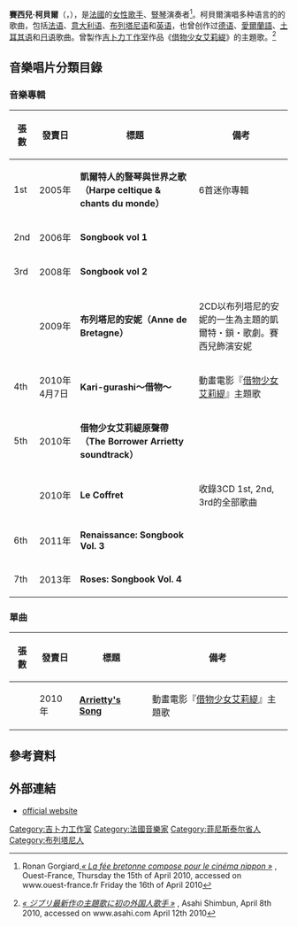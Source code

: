 {{noteTA
|G1=Ghibli
|G2=Show
|1=zh-cn:塞西尔; zh-tw:賽西兒
|2=zh-cn:科贝尔; zh-tw:柯貝爾
}}
{{藝人
| 姓名            = 賽西兒·柯貝爾
| 類型            = 女歌手
| 圖片            = Cécile Corbel - St-Yves 2010 à Tôkyô a.JPG
| 圖片尺寸        = 
| 圖片簡介        = 
| 原名            = Cécile Corbel 
| 綽號            = 
| 出生日期        = {{birth date and age|1980|3|28}}
| 出生地點        = {{FRA}}[[布列塔尼|布列塔尼]][[非尼斯泰尔省|非尼斯泰尔省]][[蓬克鲁瓦_(菲尼斯泰尔省)|蓬克鲁瓦]]
| 逝世日期        = 
| 逝世地點        = 
| 國籍            = {{FRA}}
| 演奏樂器        = [[歌手|歌手]]、[[豎琴|豎琴]]
| 音樂類型        = 
| 職業            = 
| 活耀年代        = 
| 出道作          = 
| 代表作          = 
| 唱片公司        = 
| 網站            = 
| imdb		= 
}}

'''賽西兒·柯貝爾'''（{{lang-fr|Cécile Corbel}}，{{bd|1980年|3月28日|catIdx=Corbel}}），是[[法國|法國]]的[[女性|女性]][[歌手|歌手]]、[[豎琴|豎琴]]演奏者<ref>{{fr}}Ronan Gorgiard,''[http://www.ouest-france.fr/actu/actuDet_-La-fee-bretonne-compose-pour-le-cinema-nippon-_3639-1333161_actu.Htm « La fée bretonne compose pour le cinéma nippon »] {{Wayback|url=http://www.ouest-france.fr/actu/actuDet_-La-fee-bretonne-compose-pour-le-cinema-nippon-_3639-1333161_actu.Htm |date=20110113192719 }}'', Ouest-France, Thursday the 15th of April 2010, accessed on www.ouest-france.fr Friday the 16th of April 2010</ref>。柯貝爾演唱多种语言的的歌曲，包括[[法语|法语]]、[[意大利语|意大利语]]、[[布列塔尼语|布列塔尼语]]和[[英语|英语]]，也曾创作过[[德语|德语]]、[[愛爾蘭語|愛爾蘭語]]、[[土耳其语|土耳其语]]和[[日语|日语]]歌曲。曾製作[[吉卜力工作室|吉卜力工作室]]作品《[[借物少女艾莉緹|借物少女艾莉緹]]》的主題歌。<ref>{{ja}}''[http://www.asahi.com/showbiz/nikkan/NIK201004080043.html « ジブリ最新作の主題歌に初の外国人歌手 »] {{Wayback|url=http://www.asahi.com/showbiz/nikkan/NIK201004080043.html |date=20120928182217 }}'', Asahi Shimbun, April 8th 2010, accessed on www.asahi.com April 12th 2010</ref>

== 音樂唱片分類目錄 ==
=== 音樂專輯 ===
{| class="wikitable" 
! 張數 !! 發賣日 !! 標題 !! 備考
|-
! 1st
| 2005年 || '''凱爾特人的豎琴與世界之歌（Harpe celtique & chants du monde）''' || 6首迷你專輯
|-
! 2nd
| 2006年 || '''Songbook vol 1''' || 
|-
! 3rd
| 2008年 || '''Songbook vol 2''' || 
|-
! 
| 2009年 || '''布列塔尼的安妮（Anne de Bretagne）''' || 2CD以布列塔尼的安妮的一生為主題的凱爾特・鎖・歌劇。賽西兒飾演安妮
|-
! 4th
| 2010年4月7日 || '''Kari-gurashi～借物～''' || 動畫電影『[[借物少女艾莉緹|借物少女艾莉緹]]』主題歌
|-
! 5th
| 2010年 || '''借物少女艾莉緹原聲帶（The Borrower Arrietty soundtrack）''' || 
|-
! 
| 2010年 || '''Le Coffret''' || 收錄3CD 1st, 2nd, 3rd的全部歌曲
|-
! 6th
| 2011年 || '''Renaissance: Songbook Vol. 3''' || 
|-
! 7th
| 2013年 || '''Roses: Songbook Vol. 4''' || 
|}

=== 單曲 ===
{| class="wikitable" 
! 張數 !! 發賣日 !! 標題 !! 備考
|-
!
| 2010年 || '''[[Arrietty's_Song|Arrietty's Song]]''' || 動畫電影『[[借物少女艾莉緹|借物少女艾莉緹]]』主題歌
|}

== 參考資料 ==
{{Reflist|2}}

== 外部連結 ==
{{commonscat|Cécile Corbel}}
* [http://www.cecile-corbel.com/ official website] {{Wayback|url=http://www.cecile-corbel.com/ |date=20210410153923 }}

{{normdaten}}
{{DEFAULTSORT:Cécile Corbel}}
[[Category:吉卜力工作室|Category:吉卜力工作室]]
[[Category:法國音樂家|Category:法國音樂家]]
[[Category:菲尼斯泰尔省人|Category:菲尼斯泰尔省人]]
[[Category:布列塔尼人|Category:布列塔尼人]]